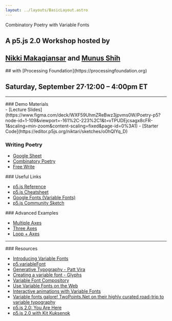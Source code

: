 ```yaml
---
layout: ../layouts/BasicLayout.astro
---
```


<main class="mb-20 flex flex-col gap-8">

<div>Combinatory Poetry with Variable Fonts</div>

<div class="flex flex-col gap-8">

<div>

## A p5.js 2.0 Workshop hosted by

## [Nikki Makagiansar](https://niktari.com) and [Munus Shih](https://munusshih.com)

</div>
<div>
## with [Processing Foundation](https://processingfoundation.org)

## Saturday, September 27⋅12:00 – 4:00pm ET

</div>

</div>
<hr />

<div class="flex flex-col gap-8">
### Demo Materials

<div class="getting-started">
  - [Lecture
  Slides](https://www.figma.com/deck/WXF59UhmZReBwz3jpvms0W/Poetry-p5?node-id=1-109&viewport=-161%2C-223%2C1&t=vTPUDEjcsagx8cFR-1&scaling=min-zoom&content-scaling=fixed&page-id=0%3A1)
  - [Starter Code](https://editor.p5js.org/niktari/sketches/o0hQIYq_D)
</div>

<div class="flex flex-col gap-2">

### Writing Poetry

- [Google
  Sheet](https://docs.google.com/spreadsheets/d/1YP7WB0xw4WJ3QZ3BbuR2-_iyqPzY-dVN8N-KztHCz-o/edit?usp=sharing)
- [Combinatory Poetry](/poetry)
- [Free Write](/freewrite)

</div>

<div class="flex flex-col gap-2">
### Useful Links

- [p5.js Reference](https://beta.p5js.org/)
- [p5.js Cheatsheet](https://www.figma.com/proto/AVmfDbEHs8UAr9EOx88vUg/Processing-Workshop-2025?page-id=23%3A121&node-id=23-122&viewport=273%2C-89%2C1.49&t=TqgB7sa64QXoob0n-1&scaling=contain&content-scaling=fixed)
- [Google Fonts (Variable Fonts)](https://fonts.google.com/?categoryFilters=Technology:%2FTechnology%2FVariable)
- [p5.js Community Sketch](https://openprocessing.org/curation/89576)

<div class="mt-8 flex flex-col gap-2">
  ### Advanced Examples

- [Multiple Axes](https://editor.p5js.org/munusshih/sketches/LYNlQ1ORn)
- [Three Axes](https://editor.p5js.org/munusshih/sketches/f8eD2f5bh)
- [Loop + Axes](https://editor.p5js.org/munusshih/sketches/Jm4QGFxvg)

</div>

</div>

<hr />

<div class="flex flex-col gap-2 resources">
### Resources

- [Introducing Variable Fonts](https://fonts.google.com/knowledge/introducing_type/introducing_variable_fonts)
- [p5.variableFont](https://github.com/arthurcloche/p5.variableFont)
- [Generative Typography - Patt Vira](https://www.youtube.com/watch?v=eZHclqx2eJY&list=PL0beHPVMklwhDvna8wS-oJXuQO3ZCvDFl)
- [Creating a variable font - Glyphs](https://glyphsapp.com/learn/creating-a-variable-font)
- [Variable Font Compository](https://v-fonts.com/)
- [Use Variable Fonts on the Web](https://abcdinamo.com/news/using-variable-fonts-on-the-web)
- [Interactive animations with Variable Fonts](https://fonts.google.com/knowledge/using_variable_fonts_on_the_web/interactive_animations_with_variable_fonts)
- [Variable fonts galore! TwoPoints.Net on their highly curated road-trip to variable typography](https://www.typeroom.eu/article/variable-fonts-galore-twopointsnet-their-highly-curated-road-trip-variable-typography)
- [p5.js 2.0: You Are Here](https://medium.com/processing-foundation/p5-js-2-0-you-are-here-f827f40519a7)
- [p5.js 2.0 with Kit Kuksenok](https://www.youtube.com/watch?v=1KqQeqZ3R9Y)

</div>

</div>

</main>
